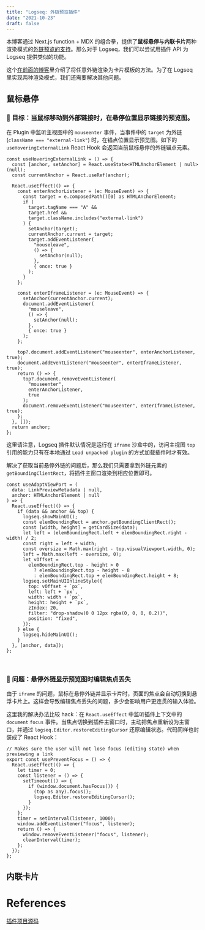 ```yaml
---
title: "Logseq: 外链预览插件"
date: "2021-10-23"
draft: false
---
```


本博客通过 Next.js function + MDX 的组合拳，提供了**鼠标悬停**与**内联卡片**两种渲染模式的[外链预览的支持](/posts/link-preview)。那么对于 Logseq，我们可以尝试用插件 API 为 Logseq 提供类似的功能。

这个[在前面的博客](/posts/link-preview)里介绍了将任意外链渲染为卡片模板的方法。为了在 Logseq 里实现两种渲染模式，我们还需要解决其他问题。

## 鼠标悬停

### 🎯 目标：当鼠标移动到外部链接时，在悬停位置显示链接的预览图。

在 Plugin 中监听主视图中的 `mouseenter` 事件，当事件中的 `target` 为外链 (`className === "external-link"`) 时，在锚点位置显示预览图。如下的 `useHoveringExternalLink` React Hook 会返回当前鼠标悬停的外链锚点元素。

```tsx
const useHoveringExternalLink = () => {
  const [anchor, setAnchor] = React.useState<HTMLAnchorElement | null>(null);
  const currentAnchor = React.useRef(anchor);

  React.useEffect(() => {
    const enterAnchorListener = (e: MouseEvent) => {
      const target = e.composedPath()[0] as HTMLAnchorElement;
      if (
        target.tagName === "A" &&
        target.href &&
        target.className.includes("external-link")
      ) {
        setAnchor(target);
        currentAnchor.current = target;
        target.addEventListener(
          "mouseleave",
          () => {
            setAnchor(null);
          },
          { once: true }
        );
      }
    };

    const enterIframeListener = (e: MouseEvent) => {
      setAnchor(currentAnchor.current);
      document.addEventListener(
        "mouseleave",
        () => {
          setAnchor(null);
        },
        { once: true }
      );
    };

    top?.document.addEventListener("mouseenter", enterAnchorListener, true);
    document.addEventListener("mouseenter", enterIframeListener, true);
    return () => {
      top?.document.removeEventListener(
        "mouseenter",
        enterAnchorListener,
        true
      );
      document.removeEventListener("mouseenter", enterIframeListener, true);
    };
  }, []);
  return anchor;
};
```

这里请注意，Logseq 插件默认情况是运行在 `iframe` 沙盒中的，访问主视图 `top` 引用的能力只有在本地通过 `Load unpacked plugin` 的方式加载插件时才有效。

解决了获取当前悬停外链的问题后，那么我们只需要拿到外链元素的 `getBoundingClientRect`，将插件主窗口渲染到相应位置即可。

```tsx
const useAdaptViewPort = (
  data: LinkPreviewMetadata | null,
  anchor: HTMLAnchorElement | null
) => {
  React.useEffect(() => {
    if (data && anchor && top) {
      logseq.showMainUI();
      const elemBoundingRect = anchor.getBoundingClientRect();
      const [width, height] = getCardSize(data);
      let left = (elemBoundingRect.left + elemBoundingRect.right - width) / 2;
      const right = left + width;
      const oversize = Math.max(right - top.visualViewport.width, 0);
      left = Math.max(left - oversize, 0);
      let vOffset =
        elemBoundingRect.top - height > 0
          ? elemBoundingRect.top - height - 8
          : elemBoundingRect.top + elemBoundingRect.height + 8;
      logseq.setMainUIInlineStyle({
        top: vOffset + `px`,
        left: left + `px`,
        width: width + `px`,
        height: height + `px`,
        zIndex: 20,
        filter: "drop-shadow(0 0 12px rgba(0, 0, 0, 0.2))",
        position: "fixed",
      });
    } else {
      logseq.hideMainUI();
    }
  }, [anchor, data]);
};
```

<br />

### 🐛 问题：悬停外链显示预览图时编辑焦点丢失

由于 `iframe` 的问题，鼠标在悬停外链并显示卡片时，页面的焦点会自动切换到悬浮卡片上。这样会导致编辑焦点丢失的问题，多少会影响用户更连贯的输入体验。

这里我的解决办法比较 hack：在 `React.useEffect` 中监听插件上下文中的 `document` `focus` 事件。当焦点切换到插件主窗口时，主动把焦点重新设为主窗口，并通过 `logseq.Editor.restoreEditingCursor` 还原编辑状态。代码同样也封装成了 React Hook：

```tsx
// Makes sure the user will not lose focus (editing state) when previewing a link
export const usePreventFocus = () => {
  React.useEffect(() => {
    let timer = 0;
    const listener = () => {
      setTimeout(() => {
        if (window.document.hasFocus()) {
          (top as any).focus();
          logseq.Editor.restoreEditingCursor();
        }
      });
    };
    timer = setInterval(listener, 1000);
    window.addEventListener("focus", listener);
    return () => {
      window.removeEventListener("focus", listener);
      clearInterval(timer);
    };
  });
};
```

## 内联卡片

# References

<Icon name="code" />

[插件项目源码](https://github.com/pengx17/logseq-plugin-link-preview)
